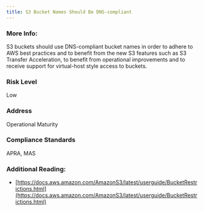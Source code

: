 ```yaml
---
title: S3 Bucket Names Should Be DNS-compliant
---
```


### More Info:

S3 buckets should use DNS-compliant bucket names in order to adhere to AWS best practices and to benefit from the new S3 features such as S3 Transfer Acceleration, to benefit from operational improvements and to receive support for virtual-host style access to buckets.

### Risk Level

Low

### Address

Operational Maturity

### Compliance Standards

APRA, MAS

### Additional Reading:

- [https://docs.aws.amazon.com/AmazonS3/latest/userguide/BucketRestrictions.html](https://docs.aws.amazon.com/AmazonS3/latest/userguide/BucketRestrictions.html)
